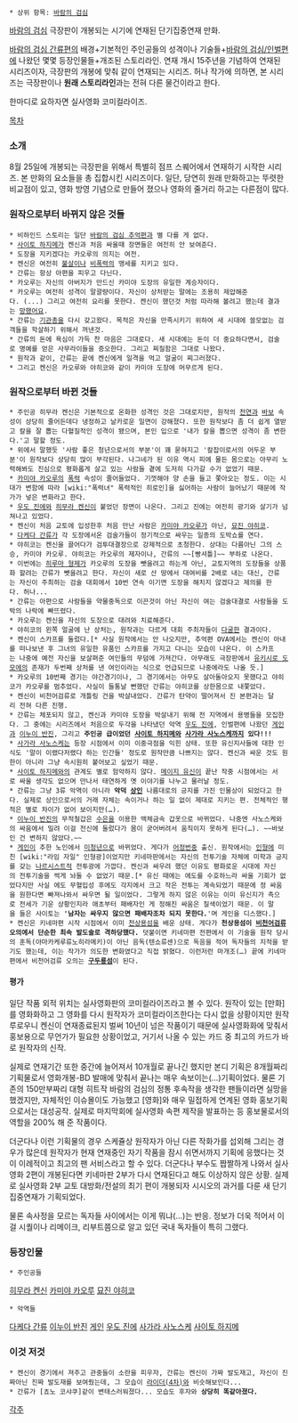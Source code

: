  * 상위 항목: [[바람의 검심]]

[[바람의 검심]] 극장판이 개봉되는 시기에 연재된 단기집중연재 만화.

[[바람의 검심 간류편]]의 배경+기본적인 주인공들의 성격이나 기술들+[[바람의 검심/인벌편]]에 나왔던 몇몇 등장인물들+개조된 스토리라인. 연재 개시 15주년을 기념하여 연재된 시리즈이자, 극장판의 개봉에 맞춰 같이 연재되는 시리즈. 허나 작가에 의하면, 본 시리즈는 극장판이나 '''원래 스토리라인'''과는 전혀 다른 물건이라고 한다.

한마디로 요하자면 실사영화 코미컬라이즈.

[[목차]]

=== 소개 ===
8월 25일에 개봉되는 극장판을 위해서 특별히 점프 스퀘어에서 연재하기 시작한 시리즈. 본 만화의 요소들을 총 집합시킨 시리즈이다. 일단, 당연히 원래 만화하고는 뚜렷한 비교점이 있고, 영화 방영 기념으로 만들어 졌으나 영화의 줄거리 하고는 다른점이 많다.

=== 원작으로부터 바뀌지 않은 것들 ===
 * 비하인드 스토리는 일단 [[바람의 검심 추억편]]과 별 다를 게 없다.
 * [[사이토 하지메]]가 켄신과 처음 싸울때 장면들은 여전히 안 보여준다.
 * 도장을 지키겠다는 카오루의 의지는 여전.
 * 켄신은 여전히 [[불살]]이나 [[비폭력]]의 맹세를 지키고 있다.
 * 간류는 항상 아편을 피우고 다닌다.
 * 카오루는 자신의 아버지가 만드신 카미야 도장의 유일한 계승자이다.
 * 카오루는 여전히 성격이 말괄량이다. 자신이 상처받는 말에는 조용히 제압해준다. (...) 그리고 여전히 요리를 못한다. 켄신이 했던것 처럼 따라해 볼려고 했는데 결과는 [[망했어요]].
 * 간류는 [[기관총]]을 다시 갖고왔다. 목적은 자신을 만족시키기 위하여 새 시대에 쓸모없는 검객들을 학살하기 위해서 꺼낸것.
 * 간류의 돈에 욕심이 가득 찬 마음은 그대로다. 새 시대에는 돈이 더 중요하다면서, 검술로 명예를 얻은 사무라이들을 증오한다. 그리고 찌질함은 그대로 나왔다.
 * 원작과 같이, 간류는 끝에 켄신에게 일격을 먹고 얼굴이 찌그러졌다.
 * 그리고 켄신은 카오루와 야히코와 같이 카미야 도장에 머무르게 된다.

=== 원작으로부터 바뀐 것들 ===
 * 주인공 히무라 켄신은 기본적으로 온화한 성격인 것은 그대로지만, 원작의 [[천연]]과 [[바보]] 속성이 상당히 줄어든데다 냉정하고 날카로운 일면이 강해졌다. 또한 원작보다 좀 더 쉽게 열받고 칼을 잘 뽑는 다혈질적인 성격이 됐으며, 본인 입으로 '내가 칼을 뽑으면 성격이 좀 변한다.'고 말할 정도.
 * 위에서 말했듯 '사람 좋은 청년으로서의 부분'이 꽤 묻혀지고 '칼잡이로서의 어두운 부분'이 원작보다 상당히 많이 부각된다. 나그네가 된 이유 역시 피에 물든 몸으로는 아무리 노력해봐도 진심으로 평화롭게 살고 있는 사람들 곁에 도저히 다가갈 수가 없었기 때문.
 * [[카미야 카오루]]의 [[폭력]] 속성이 줄어들었다. 기껏해야 양 손을 들고 쫓아오는 정도. 이는 시대가 변함에 따라 [wiki:"폭력녀" 폭력적인 히로인]을 싫어하는 사람이 늘어났기 때문에 작가가 넣은 변화라고 한다.
 * [[우도 진에]]와 [[히무라 켄신]]이 붙었던 장면이 나온다. 그리고 진에는 여전히 광기와 살기가 넘쳐나고 있었다.
 * 켄신이 처음 교토에 입성한후 처음 만난 사람은 [[카미야 카오루]]가 아닌, [[묘진 야히코]].
 * [[다케다 간류]]가 각 도장에서온 검술가들이 정기적으로 싸우는 일종의 도박쇼를 연다.
 * 야히코는 켄신을 끌어다가 검투대결장으로 강제적으로 초청한다. 상대는 다름아닌 그의 스승, 카미야 카오루. 야히코는 카오루의 제자이나, 간류의 ~~[빵셔틀]~~ 부하로 나온다.
 * 이번에는 [[히루마 형제]]가 카오루의 도장을 뺏을려고 하는게 아닌, 교토지역의 도장들을 상품화 할려는 간류가 뺏을려고 한다. 자신이 새로 산 땅에서 대여비를 2배로 내는 대신, 간류는 자신이 주최하는 검술 대회에서 10번 연속 이기면 도장을 해치지 않겠다고 제의를 한다. 허나...
 * 간류는 아편으로 사람들을 약물중독으로 이끈것이 아닌 자신이 여는 검술대결로 사람들을 도박의 나락에 빠뜨렸다.
 * 카오루는 켄신을 자신의 도장으로 대려와 치료해준다.
 * 야히코의 왼쪽 얼굴에 난 상처는, 원작과는 다르게 대회 주최자들이 [[다굴]]한 결과이다.
 * 켄신이 스카프를 둘렀다.[* 사실 원작에서는 안 나오지만, 추억편 OVA에서는 켄신이 아내를 떠나보낸 후 그녀의 유일한 유품인 스카프를 가지고 다니는 모습이 나온다. 이 스카프는 나중에 예전 자신을 보살펴준 여인들의 무덤에 가져간다. 아무래도 극장판에서 [[유키시로 도모에]]의 존재가 두번째 상처를 낸 여인이라는 식으로 언급되므로 나중에라도 나올 듯.]
 * 카오루의 10번째 경기는 야간경기이나, 그 경기에서는 아무도 살아돌아오지 못했다고 야히코가 카오루를 멈추었다. 사실이 들통날 뻔했던 간류는 야히코를 상한몸으로 내쫓았다.
 * 켄신이 비천어검류로 개틀링 건을 박살내었다. 간류가 탄약이 떨어져서 진 본편과는 달리 전혀 다른 진행.
 * 간류는 체포되지 않고, 켄신과 카미야 도장을 박살내기 위해 전 지역에서 용병들을 모집한다. 그 중에는 시리즈에서 처음으로 두각을 나타냈던 악역 [[우도 진에]], 인벌편에 나왔던 [[게인]]과 [[이누이 반진]], 그리고 '''주인공 급이었던 [[사이토 하지메]]와 [[사가라 사노스케]]까지 있다!!!'''
 * [[사가라 사노스케]]는 등장 시점에서 이미 이중극점을 익힌 상태. 또한 유신지사들에 대한 인식도 '말이 이랬다저랬다 하는 인간들' 정도로 원작만큼 나쁘지는 않다. 켄신과 싸운 것도 원한이 아니라 그냥 속시원히 붙어보고 싶었기 때문.
 * [[사이토 하지메]]와의 관계도 별로 험악하지 않다. [[메이지 유신]]이 끝난 작중 시점에서는 서로 싸울 생각도 없으며 만나서 태연하게 옛 이야기를 나누고 물러날 정도.
 * 간류는 그냥 3류 악역이 아니라 '''악덕 [[상인]]''' 나름대로의 긍지를 가진 인물상이 되었다고 한다. 실제로 상인으로서의 거래 자체는 속이거나 하는 일 없이 제대로 지키는 편. 전체적인 행적은 별로 차이가 없어 보이지만(…).
 * [[이누이 반진]]의 무적철갑은 [[수은]]을 이용한 액체금속 갑옷으로 바뀌었다. 나중엔 사노스케와의 싸움에서 밀려 이걸 전신에 둘렀다가 몸이 굳어버려서 움직이지 못하게 된다(…). ~~바보인 건 변하지 않았다.~~
 * [[게인]]이 추한 노인에서 [[미청년]]으로 바뀌었다. 게다가 [[어정번중]] 출신. 원작에서는 [[인형]]에 미친 [wiki:"라임 자일" 인형광]이었지만 키네마판에서는 자신의 전투기술 자체에 미학과 긍지를 갖는 [[나르시스트]]적 전투광에 가깝다. 켄신과 싸우려 했던 이유도 평화로운 시대에 자신의 전투기술을 썩게 놔둘 수 없었기 때문.[* 유신 때에는 에도를 수호하느라 싸울 기회가 없었다지만 사실 에도 무혈입성 후에도 각지에서 크고 작은 전투는 계속되었기 때문에 정 싸움을 원한다면 빠져나와서 싸우면 될 일이었다. 그렇게 하지 않은 이유는 이미 유신지가 측으로 전세가 기운 상황인지라 애초부터 패배자인 게 정해진 싸움은 질색이었기 때문. 이 말을 들은 사이토는 ''''남자는 싸우지 않으면 패배자조차 되지 못한다.''''며 게인을 디스했다.]
 * 켄신은 키네마편 시작 시점에서 이미 [[천상용섬]]을 배운 상태. 게다가 '''천상용섬이 [[비천어검류]] 오의에서 단순한 최속 발도술로 격하당했다.''' 덧붙이면 키네마편 전편에서 이 기술을 원작 당시의 훈독(아마카케루류노히라메키)이 아닌 음독(텐쇼류센)으로 독음을 적어 독자들의 지적을 받기도 했는데, 이는 작가가 의도한 변화였다고 직접 밝혔다. 이런저런 마개조(…) 끝에 키네마편에서 비천어검류 오의는 '''[[구두룡섬]]'''이 된다.

==== 평가 ====

일단 작품 외적 위치는 실사영화판의 코미컬라이즈라고 볼 수 있다. 원작이 있는 [만화]를 영화화하고 그 영화를 다시 원작자가 코미컬라이즈한다는 다시 없을 상황이지만 원작 루로우니 켄신이 연재종료된지 벌써 10년이 넘은 작품이기 때문에 실사영화화에 맞춰서 홍보용으로 무언가가 필요한 상황이었고, 거기서 나올 수 있는 카드 중 최고의 카드가 바로 원작자의 신작.

실제로 연재기간 또한 중간에 늘어져서 10개월로 끝나긴 했지만 본디 기획은 8개월짜리 기획물로서 영화개봉-BD 발매에 맞춰서 끝나는 매우 속보이는(...)기획이었다. 물론 기존의 150만부짜리 대형 히트작 바람의 검심의 정통 후속작을 생각한 팬들이라면 실망을 했겠지만, 자체적인 이슈몰이도 가능했고 [영화]와 매우 밀접하게 연계된 영화 홍보기획으로서는 대성공작. 실제로 마지막회에 실사영화 속편 제작을 발표하는 등 홍보물로서의 역할을 200% 해 준 작품이다.

더군다나 이런 기획물의 경우 스케쥴상 원작자가 아닌 다른 작화가를 섭외해 그리는 경우가 많은데 원작자가 현재 연재중인 자기 작품을 잠시 쉬면서까지 기획에 응했다는 것이 이례적이고 최고의 팬 서비스라고 할 수 있다. 더군다나 부수도 짭짤하게 나와서 실사영화 2편이 개봉된다면 키네마판 2부가 다시 연재된다고 해도 이상하지 않은 상황. 실제로 실사영화 2부 교토 대방화/전설의 최기 편이 개봉되자 시시오의 과거를 다룬 새 단기집중연재가 기획되었다.

물론 속사정을 모르는 독자들 사이에서는 이게 뭐냐(...)는 반응. 정보가 더욱 적어서 이걸 시퀄이나 리메이크, 리부트쯤으로 알고 있던 국내 독자들이 특히 그랬다.

=== 등장인물 ===
 * 주인공들
[[히무라 켄신]]
[[카미야 카오루]]
[[묘진 야히코]]

 * 악역들
[[다케다 간류]]
[[이누이 반진]]
[[게인]]
[[우도 진에]]
[[사가라 사노스케]]
[[사이토 하지메]]

=== 이것 저것 ===
 * 켄신이 경기에서 져주고 관중들이 소란을 피우자, 간류는 켄신이 가짜 발도재고, 자신이 진짜아닌 진짜 발도재를 보여줬는데, 그 모습이 [[라이더(4차)]]와 비슷해보인다...
 * 간류가 [쵸노 코샤쿠]같이 변태스러워졌다... 모습도 후자와 '''상당히 똑같아졌다.'''


[[각주]]
